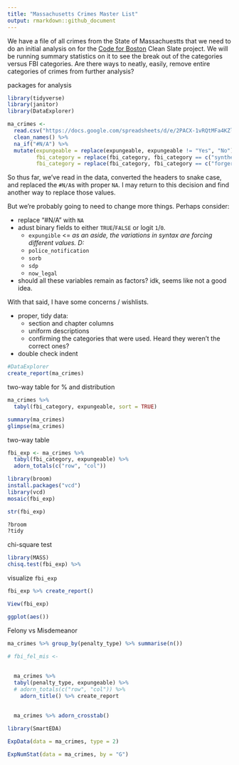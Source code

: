 ```yaml
---
title: "Massachusetts Crimes Master List"
output: rmarkdown::github_document
---
```


We have a file of all crimes from the State of Massachuestts that we need to do an initial analysis on for the [Code for Boston](https://www.codeforboston.org) Clean Slate project. We will be running summary statistics on it to see the break out of the categories versus FBI categories. Are there ways to neatly, easily, remove entire categories of crimes from further analysis?  

packages for analysis
```r
library(tidyverse)
library(janitor)
library(DataExplorer)

```


```r
ma_crimes <- 
  read.csv("https://docs.google.com/spreadsheets/d/e/2PACX-1vRQtMFa4KZlBlXpklfT9uSE383NaRtN8C5-L1FeSS1sTxX0Ws3Xam6Ahbpuf2BSOzR1Ugc9AZGPRLlu/pub?gid=579055210&single=true&output=csv", stringsAsFactors=FALSE) %>% 
  clean_names() %>% 
  na_if("#N/A") %>% 
  mutate(expungeable = replace(expungeable, expungeable != "Yes", "No"),
         fbi_category = replace(fbi_category, fbi_category == c("synthetic Narcotics – Manufactured Narcotics which can cause true drug addiction (Demerol, Methadones)"), c("Synthetic Narcotics – Manufactured Narcotics which can cause true drug addiction (Demerol, Methadones)")),
         fbi_category = replace(fbi_category, fbi_category == c("forgery and Counterfeiting"), c("Forgery and Counterfeiting")))

```

So thus far, we've read in the data, converted the headers to snake case, and replaced the `#N/A`s with proper `NA`. I may return to this decision and find another way to replace those values.

But we're probably going to need to change more things. Perhaps consider:

 - replace "#N/A" with `NA`  
 - adust binary fields to either `TRUE`/`FALSE` or logit `1`/`0`.
    - `expungible`  <= _as an aside, the variations in syntax are forcing different values. D:_
    - `police_notification`
    - `sorb`
    - `sdp`
    - `now_legal`  
 - should all these variables remain as factors? idk, seems like not a good idea.  
 
 With that said, I have some concerns / wishlists.  
 
  - proper, tidy data:  
    - section and chapter columns   
    - uniform descriptions   
    - confirming the categories that were used. Heard they weren't the correct ones? 
 - double check indent

```r
#DataExplorer
create_report(ma_crimes)

```

two-way table for % and distribution

```r
ma_crimes %>% 
  tabyl(fbi_category, expungeable, sort = TRUE)

summary(ma_crimes)
glimpse(ma_crimes) 

```



two-way table
```r
fbi_exp <- ma_crimes %>% 
  tabyl(fbi_category, expungeable) %>% 
  adorn_totals(c("row", "col"))

library(broom)
install.packages("vcd")
library(vcd)
mosaic(fbi_exp)

str(fbi_exp)

?broom
?tidy
```
 
chi-square test
```r
library(MASS)
chisq.test(fbi_exp) %>% 
```


visualize `fbi_exp`
```r

fbi_exp %>% create_report()

View(fbi_exp)

ggplot(aes())
```

Felony vs Misdemeanor
```r
ma_crimes %>% group_by(penalty_type) %>% summarise(n())

# fbi_fel_mis <- 
  
  
  ma_crimes %>% 
  tabyl(penalty_type, expungeable) %>% 
  # adorn_totals(c("row", "col")) %>% 
    adorn_title() %>% create_report
  
  
  ma_crimes %>% adorn_crosstab()


```

```r
library(SmartEDA)

ExpData(data = ma_crimes, type = 2)

ExpNumStat(data = ma_crimes, by = "G")
```


